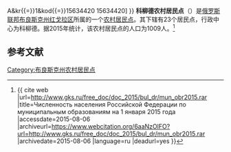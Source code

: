 {{Infobox Settlement
| official_name = 科柳德农村居民点
| native_name = Колюдовское сельское поселение
| settlement_type = [[农村居民点|农村居民点]]
| subdivision_type = [[国家|国家]]
| subdivision_type1 = [[州_(俄罗斯)|州]]
| subdivision_type2 = [[区_(苏联)|区]]
| subdivision_name = {{RUS}}
| subdivision_name1 = [[布良斯克州|布良斯克州]]
| subdivision_name2 = [[红戈拉区|红戈拉区]]
| seat_type = 行政中心
| seat = 科柳德
| population_as_of=2015
| population_footnotes = <ref name=stat />
| population_total = 1009
| coordinates_display = inline,title
| latd =  | latm =  | lats =  | latNS = N
| longd =  | longm =  | longs =  | longEW = E
| timezone = [[莫斯科时间|MSK]]
| utc_offset = +3
| blank_name = [[俄罗斯市政土地区划代码|OKTMO编码]]
| blank_info = [http://classif.spb.ru/classificators/view/tma.php?st{{=}}A&kr{{=}}1&kod{{=}}15634420 15634420]
}}
'''科柳德农村居民点'''（{{lang-ru|Колюдовское сельское поселение}}）是[[俄罗斯联邦|俄罗斯联邦]][[布良斯克州|布良斯克州]][[红戈拉区|红戈拉区]]所属的一个[[农村居民点|农村居民点]]。其下辖有23个居民点，行政中心为科柳德。据2015年统计，该农村居民点的人口为1009人。<ref name=stat>{{ cite web |url=http://www.gks.ru/free_doc/doc_2015/bul_dr/mun_obr2015.rar |title=Численность населения Российской Федерации по муниципальным образованиям на 1 января 2015 года |accessdate=2015-08-06 |archiveurl=https://www.webcitation.org/6aaNzOlFO?url=http://www.gks.ru/free_doc/doc_2015/bul_dr/mun_obr2015.rar |archivedate=2015-08-06 |language=ru |deadurl=yes }}</ref>

== 参考文献 ==
{{reflist}}

{{Russia-stub}}

[[Category:布良斯克州农村居民点|Category:布良斯克州农村居民点]]